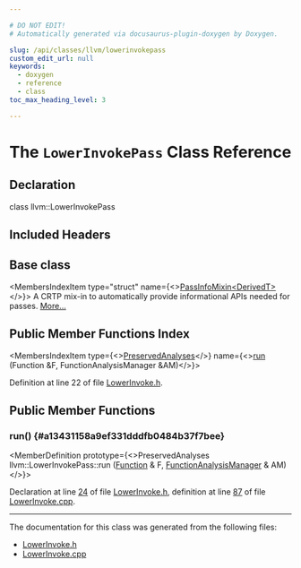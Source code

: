 ```yaml
---

# DO NOT EDIT!
# Automatically generated via docusaurus-plugin-doxygen by Doxygen.

slug: /api/classes/llvm/lowerinvokepass
custom_edit_url: null
keywords:
  - doxygen
  - reference
  - class
toc_max_heading_level: 3

---
```





# The `LowerInvokePass` Class Reference

<DoxygenPage pluginConfig={pluginConfig}>



## Declaration

<CodeBlock>class llvm::LowerInvokePass</CodeBlock>

## Included Headers

<IncludesList>
<IncludesListItem
  filePath="llvm/Transforms/Utils/LowerInvoke.h"
  permalink="/docs/api/files/include/include/llvm/include/llvm/transforms/include/llvm/transforms/utils/lowerinvoke-h"
  isLocal="true" />
</IncludesList>

## Base class

<MembersIndex>

<MembersIndexItem
  type="struct"
  name={<><a href="/docs/api/structs/llvm/passinfomixin">PassInfoMixin&lt;DerivedT&gt;</a></>}>
A CRTP mix-in to automatically provide informational APIs needed for passes. <a href="/docs/api/structs/llvm/passinfomixin/#details">More...</a>
</MembersIndexItem>

</MembersIndex>

## Public Member Functions Index

<MembersIndex>

<MembersIndexItem
  type={<><a href="/docs/api/classes/llvm/preservedanalyses">PreservedAnalyses</a></>}
  name={<><a href="#a13431158a9ef331dddfb0484b37f7bee">run</a> (Function &amp;F, FunctionAnalysisManager &amp;AM)</>}>
</MembersIndexItem>

</MembersIndex>


Definition at line 22 of file <a href="/docs/api/files/include/include/llvm/include/llvm/transforms/include/llvm/transforms/utils/lowerinvoke-h">LowerInvoke.h</a>.

<SectionDefinition>

## Public Member Functions

### run() {#a13431158a9ef331dddfb0484b37f7bee}

<MemberDefinition
  prototype={<>PreservedAnalyses llvm::LowerInvokePass::run (<a href="/docs/api/classes/llvm/function">Function</a> &amp; F, <a href="/docs/api/namespaces/llvm/#adce09a5a0de0e3177eb00e932734af2f">FunctionAnalysisManager</a> &amp; AM)</>}>

Declaration at line <a href="/docs/api/files/include/include/llvm/include/llvm/transforms/include/llvm/transforms/utils/lowerinvoke-h/#l00024">24</a> of file <a href="/docs/api/files/include/include/llvm/include/llvm/transforms/include/llvm/transforms/utils/lowerinvoke-h">LowerInvoke.h</a>, definition at line <a href="/docs/api/files/lib/lib/transforms/lib/transforms/utils/lowerinvoke-cpp/#l00087">87</a> of file <a href="/docs/api/files/lib/lib/transforms/lib/transforms/utils/lowerinvoke-cpp">LowerInvoke.cpp</a>.
</MemberDefinition>

</SectionDefinition>

<hr/>

The documentation for this class was generated from the following files:

<ul>
<li><a href="/docs/api/files/include/include/llvm/include/llvm/transforms/include/llvm/transforms/utils/lowerinvoke-h">LowerInvoke.h</a></li>
<li><a href="/docs/api/files/lib/lib/transforms/lib/transforms/utils/lowerinvoke-cpp">LowerInvoke.cpp</a></li>
</ul>

</DoxygenPage>
